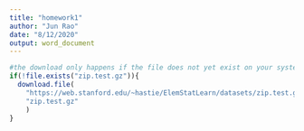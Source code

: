 ```yaml
---
title: "homework1"
author: "Jun Rao"
date: "8/12/2020"
output: word_document
---
```


```r
#the download only happens if the file does not yet exist on your system
if(!file.exists("zip.test.gz")){
  download.file(
    "https://web.stanford.edu/~hastie/ElemStatLearn/datasets/zip.test.gz",
    "zip.test.gz"
    )
}
```


